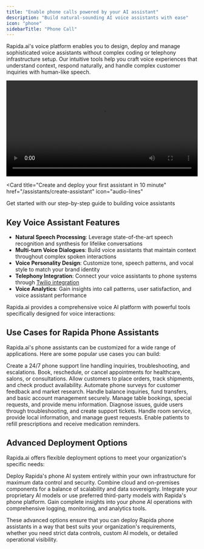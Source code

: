 ```yaml
---
title: "Enable phone calls powered by your AI assistant"
description: "Build natural-sounding AI voice assistants with ease"
icon: "phone"
sidebarTitle: "Phone Call"
---
```


Rapida.ai's voice platform enables you to design, deploy and manage sophisticated voice assistants without complex coding or telephony infrastructure setup. Our intuitive tools help you craft voice experiences that understand context, respond naturally, and handle complex customer inquiries with human-like speech.

<Frame>
  <video
    controls
    width="100%"
    src="https://www.loom.com/share/aaec13c1c37f45c0b7ad639081bbc0d2?sid=e215c09f-3bf0-4d7b-ac23-ebe7d27bae20"
  >
    Your browser does not support the video tag.
  </video>
</Frame>

<Card
  title="Create and deploy your first assistant in 10 minute"
  href="/assistants/create-assistant"
  icon="audio-lines"
>
Get started with our step-by-step guide to building voice assistants
</Card>

## Key Voice Assistant Features

- **Natural Speech Processing**: Leverage state-of-the-art speech recognition and synthesis for lifelike conversations
- **Multi-turn Voice Dialogues**: Build voice assistants that maintain context throughout complex spoken interactions
- **Voice Personality Design**: Customize tone, speech patterns, and vocal style to match your brand identity
- **Telephony Integration**: Connect your voice assistants to phone systems through [Twilio integration](/assistants/twilio-integration)
- **Voice Analytics**: Gain insights into call patterns, user satisfaction, and voice assistant performance

Rapida.ai provides a comprehensive voice AI platform with powerful tools specifically designed for voice interactions:

## Use Cases for Rapida Phone Assistants

Rapida.ai's phone assistants can be customized for a wide range of applications. Here are some popular use cases you can build:

<CardGroup cols={2}>
  <Card title="Customer Support" icon="headset">
    Create a 24/7 phone support line handling inquiries, troubleshooting, and
    escalations.
  </Card>
  <Card title="Appointment Scheduling" icon="calendar">
    Book, reschedule, or cancel appointments for healthcare, salons, or
    consultations.
  </Card>
  <Card title="Order Management" icon="shopping-cart">
    Allow customers to place orders, track shipments, and check product
    availability.
  </Card>
  <Card title="Surveys & Feedback" icon="clipboard-list">
    Automate phone surveys for customer feedback and market research.
  </Card>
  <Card title="Banking Services" icon="credit-card">
    Handle balance inquiries, fund transfers, and basic account management
    securely.
  </Card>
  <Card title="Restaurant Reservations" icon="utensils">
    Manage table bookings, special requests, and provide menu information.
  </Card>
  <Card title="IT Helpdesk" icon="laptop">
    Diagnose issues, guide users through troubleshooting, and create support
    tickets.
  </Card>
  <Card title="Hotel Concierge" icon="building">
    Handle room service, provide local information, and manage guest requests.
  </Card>
  <Card title="Prescription Refills" icon="pills">
    Enable patients to refill prescriptions and receive medication reminders.
  </Card>
</CardGroup>

## Advanced Deployment Options

Rapida.ai offers flexible deployment options to meet your organization's specific needs:

<CardGroup cols={2}>
  <Card title="On-Premises Deployment" icon="server">
    Deploy Rapida's phone AI system entirely within your own infrastructure for
    maximum data control and security.
  </Card>
  <Card title="Hybrid Deployment" icon="git-branch">
    Combine cloud and on-premises components for a balance of scalability and
    data sovereignty.
  </Card>
  <Card title="Bring Your Own Model" icon="brain">
    Integrate your proprietary AI models or use preferred third-party models
    with Rapida's phone platform.
  </Card>
  <Card title="Full Visibility" icon="eye">
    Gain complete insights into your phone AI operations with comprehensive
    logging, monitoring, and analytics tools.
  </Card>
</CardGroup>

These advanced options ensure that you can deploy Rapida phone assistants in a way that best suits your organization's requirements, whether you need strict data controls, custom AI models, or detailed operational visibility.
